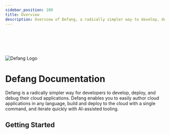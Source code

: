 ```yaml
---
sidebar_position: 100
title: Overview
description: Overview of Defang, a radically simpler way to develop, deploy, and debug production-ready cloud apps.
---
```



# &nbsp;

<div style={{textAlign: "center"}}>
    <img src="/img/defang-logo.svg" alt="Defang Logo" style={{width: "200px", marginBottom: "2rem"}} />
    <h1>Defang Documentation</h1>
    <p>
        Defang is a radically simpler way for developers to develop, deploy, and debug their cloud applications. Defang enables you to easily author cloud applications in any language, build and deploy to the cloud with a single command, and iterate quickly with AI-assisted tooling.
    </p>
    <h2>Getting Started</h2>
    <IntroGrid />
</div>
